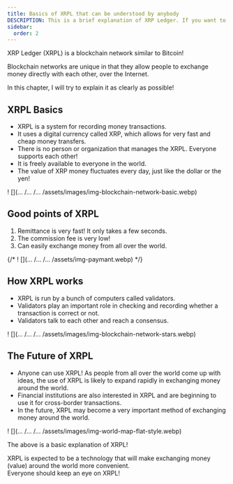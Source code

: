 ```yaml
---
title: Basics of XRPL that can be understood by anybody
DESCRIPTION: This is a brief explanation of XRP Ledger. If you want to know more details, please refer to xrpl.org.
sidebar:
  order: 2
---
```


XRP Ledger (XRPL) is a blockchain network similar to Bitcoin!

Blockchain networks are unique in that they allow people to exchange money directly with each other, over the Internet.

In this chapter, I will try to explain it as clearly as possible!

## XRPL Basics

- XRPL is a system for recording money transactions.
- It uses a digital currency called XRP, which allows for very fast and cheap money transfers.
- There is no person or organization that manages the XRPL. Everyone supports each other!
- It is freely available to everyone in the world.
- The value of XRP money fluctuates every day, just like the dollar or the yen!

! [](... /... /... /assets/images/img-blockchain-network-basic.webp)

## Good points of XRPL

1. Remittance is very fast! It only takes a few seconds. 
2. The commission fee is very low!
3. Can easily exchange money from all over the world.

{/* ! [](... /... /... /assets/img-paymant.webp) */}

## How XRPL works

- XRPL is run by a bunch of computers called validators.
- Validators play an important role in checking and recording whether a transaction is correct or not.
- Validators talk to each other and reach a consensus.

! [](... /... /... /assets/images/img-blockchain-network-stars.webp)

## The Future of XRPL

- Anyone can use XRPL! As people from all over the world come up with ideas, the use of XRPL is likely to expand rapidly in exchanging money around the world.
- Financial institutions are also interested in XRPL and are beginning to use it for cross-border transactions.
- In the future, XRPL may become a very important method of exchanging money around the world.

! [](... /... /... /assets/images/img-world-map-flat-style.webp)

The above is a basic explanation of XRPL!

XRPL is expected to be a technology that will make exchanging money (value) around the world more convenient.  
Everyone should keep an eye on XRPL!